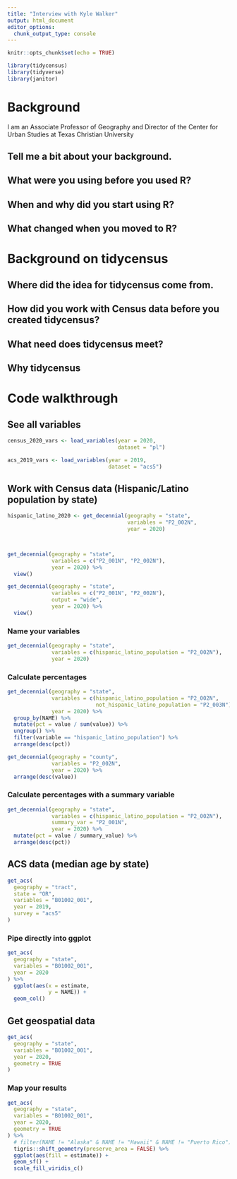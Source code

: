 ```yaml
---
title: "Interview with Kyle Walker"
output: html_document
editor_options: 
  chunk_output_type: console
---
```


```r
knitr::opts_chunk$set(echo = TRUE)
```

```r
library(tidycensus)
library(tidyverse)
library(janitor)
```

# Background


I am an Associate Professor of Geography and Director of the Center for Urban Studies at Texas Christian University

## Tell me a bit about your background. 

## What were you using before you used R? 

## When and why did you start using R?

## What changed when you moved to R? 

# Background on tidycensus

## Where did the idea for tidycensus come from. 

## How did you work with Census data before you created tidycensus?

## What need does tidycensus meet? 

## Why tidycensus

# Code walkthrough

## See all variables

```r
census_2020_vars <- load_variables(year = 2020, 
                                   dataset = "pl")

acs_2019_vars <- load_variables(year = 2019, 
                                dataset = "acs5")
```

## Work with Census data (Hispanic/Latino population by state)

```r
hispanic_latino_2020 <- get_decennial(geography = "state", 
                                      variables = "P2_002N",
                                      year = 2020)




```

```r
get_decennial(geography = "state", 
              variables = c("P2_001N", "P2_002N"),
              year = 2020) %>% 
  view()
```

```r
get_decennial(geography = "state", 
              variables = c("P2_001N", "P2_002N"),
              output = "wide",
              year = 2020) %>% 
  view()
```


### Name your variables

```r
get_decennial(geography = "state", 
              variables = c(hispanic_latino_population = "P2_002N"),
              year = 2020)
```

### Calculate percentages 

```r
get_decennial(geography = "state", 
              variables = c(hispanic_latino_population = "P2_002N",
                            not_hispanic_latino_population = "P2_003N"),
              year = 2020) %>% 
  group_by(NAME) %>% 
  mutate(pct = value / sum(value)) %>% 
  ungroup() %>% 
  filter(variable == "hispanic_latino_population") %>% 
  arrange(desc(pct)) 
```

```r
get_decennial(geography = "county", 
              variables = "P2_002N",
              year = 2020) %>% 
  arrange(desc(value))
```


### Calculate percentages with a summary variable

```r
get_decennial(geography = "state", 
              variables = c(hispanic_latino_population = "P2_002N"),
              summary_var = "P2_001N",
              year = 2020) %>% 
  mutate(pct = value / summary_value) %>% 
  arrange(desc(pct))
```

## ACS data (median age by state)

```r
get_acs(
  geography = "tract",
  state = "OR",
  variables = "B01002_001",
  year = 2019,
  survey = "acs5"
)
```

### Pipe directly into ggplot

```r
get_acs(
  geography = "state",
  variables = "B01002_001",
  year = 2020
) %>% 
  ggplot(aes(x = estimate,
             y = NAME)) +
  geom_col()
```

## Get geospatial data

```r
get_acs(
  geography = "state",
  variables = "B01002_001",
  year = 2020,
  geometry = TRUE
) 
```

### Map your results

```r
get_acs(
  geography = "state",
  variables = "B01002_001",
  year = 2020,
  geometry = TRUE
) %>% 
  # filter(NAME != "Alaska" & NAME != "Hawaii" & NAME != "Puerto Rico") %>% 
  tigris::shift_geometry(preserve_area = FALSE) %>% 
  ggplot(aes(fill = estimate)) +
  geom_sf() +
  scale_fill_viridis_c()
```


